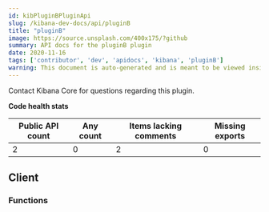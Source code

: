 ```yaml
---
id: kibPluginBPluginApi
slug: /kibana-dev-docs/api/pluginB
title: "pluginB"
image: https://source.unsplash.com/400x175/?github
summary: API docs for the pluginB plugin
date: 2020-11-16
tags: ['contributor', 'dev', 'apidocs', 'kibana', 'pluginB']
warning: This document is auto-generated and is meant to be viewed inside our experimental, new docs system. Reach out in #docs-engineering for more info.
---
```




Contact Kibana Core for questions regarding this plugin.

**Code health stats**

| Public API count  | Any count | Items lacking comments | Missing exports |
|-------------------|-----------|------------------------|-----------------|
| 2 | 0 | 2 | 0 |

## Client

### Functions
<DocDefinitionList data={pluginBObj.client.functions}/>

